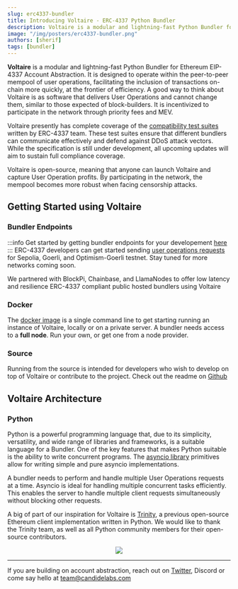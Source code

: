 ```yaml
---
slug: erc4337-bundler
title: Introducing Voltaire - ERC-4337 Python Bundler
description: Voltaire is a modular and lightning-fast Python Bundler for Ethereum EIP-4337 Account Abstraction
image: "/img/posters/erc4337-bundler.png"
authors: [sherif]
tags: [bundler]
---
```

**Voltaire** is a modular and lightning-fast Python Bundler for Ethereum EIP-4337 Account Abstraction. It is designed to operate within the peer-to-peer mempool of user operations, facilitating the inclusion of transactions on-chain more quickly, at the frontier of efficiency. A good way to think about Voltaire is as software that delivers User Operations and cannot change them, similar to those expected of block-builders. It is incentivized to participate in the network through priority fees and MEV.

Voltaire presently has complete coverage of the [compatibility test suites](https://github.com/eth-infinitism/bundler-spec-tests) written by ERC-4337 team. These test suites ensure that different bundlers can communicate effectively and defend against DDoS attack vectors. While the specification is still under development, all upcoming updates will aim to sustain full compliance coverage.

Voltaire is open-source, meaning that anyone can launch Voltaire and capture User Operation profits. By participating in the network, the mempool becomes more robust when facing censorship attacks.

## Getting Started using Voltaire

### Bundler Endpoints
:::info
Get started by getting bundler endpoints for your developement [here](/wallet/bundler/rpc-methods)
:::
ERC-4337 developers can get started sending [user operations requests](/wallet/bundler/rpc-endpoints) for Sepolia, Goerli, and Optimism-Goerli testnet. Stay tuned for more networks coming soon. 

We partnered with BlockPi, Chainbase, and LlamaNodes to offer low latency and resilience ERC-4337 compliant public hosted bundlers using Voltaire

### Docker

The [docker image](/wallet/bundler/installation#docker) is a single command line to get starting running an instance of Voltaire, locally or on a private server. A bundler needs access to a **full node**. Run your own, or get one from a node provider.

### Source

Running from the source is intended for developers who wish to develop on top of Voltaire or contribute to the project. Check out the readme on [Github](https://github.com/candidelabs/voltaire)

## Voltaire Architecture

### Python 
Python is a powerful programming language that, due to its simplicity, versatility, and wide range of libraries and frameworks, is a suitable language for a Bundler. One of the key features that makes Python suitable is the ability to write concurrent programs. The [asyncio library](https://docs.python.org/3/library/asyncio.html) primitives allow for writing simple and pure asyncio implementations.

A bundler needs to perform and handle multiple User Operations requests at a time. Asyncio is ideal for handling multiple concurrent tasks efficiently. This enables the server to handle multiple client requests simultaneously without blocking other requests.

A big of part of our inspiration for Voltaire is [Trinity](https://trinity.ethereum.org/), a previous open-source Ethereum client implementation written in Python. We would like to thank the Trinity team, as well as all Python community members for their open-source contributors.

<p align="center">
  <img src="/img/posters/erc4337-bundler.png" />
</p>

---
If you are building on account abstraction, reach out on [Twitter](https://twitter.com/@candidelabs), Discord or come say hello at team@candidelabs.com 